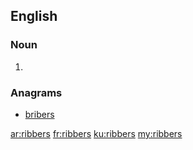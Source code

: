 ==English==

===Noun===
{{head|en}}

# {{plural of|ribber}}

===Anagrams===
* [[bribers#English|bribers]]

[[ar:ribbers]]
[[fr:ribbers]]
[[ku:ribbers]]
[[my:ribbers]]